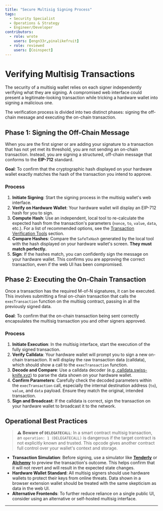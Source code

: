 ```yaml
---
title: "Secure Multisig Signing Process"
tags:
  - Security Specialist
  - Operations & Strategy
  - Engineer/Developer
contributors:
  - role: wrote
    users: [engn33r,pinalikefruit]
  - role: reviewed
    users: [Coinspect]
---
```



<TagProvider>
<TagFilter />

# Verifying Multisig Transactions

<TagList tags={frontmatter.tags} />
<AttributionList contributors={frontmatter.contributors} />

The security of a multisig wallet relies on each signer independently verifying what they are signing. A compromised web
interface could present a legitimate-looking transaction while tricking a hardware wallet into signing a malicious one.

The verification process is divided into two distinct phases: signing the off-chain message and executing the on-chain
transaction.

## Phase 1: Signing the Off-Chain Message

When you are the first signer or are adding your signature to a transaction that has not yet met its threshold, you are
not sending an on-chain transaction. Instead, you are signing a structured, off-chain message that conforms to the
**EIP-712** standard.

**Goal**: To confirm that the cryptographic hash displayed on your hardware wallet exactly matches the hash of the
transaction you intend to approve.

### Process

1. **Initiate Signing**: Start the signing process in the multisig wallet's web interface.
2. **Verify on Hardware Wallet**: Your hardware wallet will display an EIP-712 hash for you to sign.
3. **Compute Hash**: Use an independent, local tool to re-calculate the expected hash from the transaction's parameters
(`nonce`, `to`, `value`, `data`, etc.). For a list of recommended options, see the [Transaction Verification
Tools](/wallet-security/tools-&-resources) section.
4. **Compare Hashes**: Compare the `SafeTxHash` generated by the local tool with the hash displayed on your hardware
wallet's screen. **They must match perfectly.**
5. **Sign**: If the hashes match, you can confidently sign the message on your hardware wallet. This confirms you are
approving the correct transaction, even if the web UI has been compromised.

## Phase 2: Executing the On-Chain Transaction

Once a transaction has the required M-of-N signatures, it can be executed. This involves submitting a final on-chain
transaction that calls the `execTransaction` function on the multisig contract, passing in all the previously signed
data.

**Goal**: To confirm that the on-chain transaction being sent correctly encapsulates the multisig transaction you and
other signers approved.

### Process

1. **Initiate Execution**: In the multisig interface, start the execution of the fully signed transaction.
2. **Verify Calldata**: Your hardware wallet will prompt you to sign a new on-chain transaction. It will display the raw
transaction data (calldata), which should show a call to the `execTransaction` function.
3. **Decode and Compare**: Use a calldata decoder
(e.g.,[calldata.swiss-knife.xyz](https://calldata.swiss-knife.xyz/decoder)) to parse the data shown on your hardware
wallet.
4. **Confirm Parameters**: Carefully check the decoded parameters within the `execTransaction` call, especially the
internal destination address (`to`), `value`, and `data` payload. Ensure they match the original, intended transaction.
5. **Sign and Broadcast**: If the calldata is correct, sign the transaction on your hardware wallet to broadcast it to
the network.

## Operational Best Practices

> ⚠️ **Beware of `DELEGATECALL`**: In a smart contract multisig transaction, an `operation: 1 (DELEGATECALL)` is
> dangerous if the target contract is not explicitly known and trusted. This opcode gives another contract full control
> over your wallet's context and storage.

- **Transaction Simulation**: Before signing, use a simulator like **[Tenderly](https://tenderly.co/)** or
**[Alchemy](https://www.alchemy.com/docs/reference/simulation)** to preview the transaction's outcome. This helps
confirm that it will not revert and will result in the expected state changes.
- **Hardware Wallet Standard**: All multisig signers should use hardware wallets to protect their keys from online
threats. Data shown in a browser extension wallet should be treated with the same skepticism as data in the web UI.
- **Alternative Frontends**: To further reduce reliance on a single public UI, consider using an alternative or
self-hosted multisig interface.

---

</TagProvider>
<ContributeFooter />
